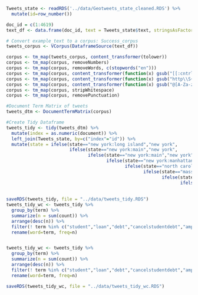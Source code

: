 
```r
Tweets_state <- readRDS('../data/Geotweets_state_cleaned.RDS') %>%
  mutate(id=row_number())

doc_id = c(1:4619)
text_df <- data.frame(doc_id, text = Tweets_state$text, stringsAsFactors = FALSE)

# Convert example_text to a corpus: Success_corpus
tweets_corpus <- VCorpus(DataframeSource(text_df))

corpus <- tm_map(tweets_corpus, content_transformer(tolower))
corpus <- tm_map(corpus, removeNumbers)
corpus <- tm_map(corpus, removeWords, c(stopwords("en")))
corpus <- tm_map(corpus, content_transformer(function(x) gsub("[[:cntrl:]]", "", x))) #remove control characters
corpus <- tm_map(corpus, content_transformer(function(x) gsub("http\\S+", "", x))) #remove website addresses
corpus <- tm_map(corpus, content_transformer(function(x) gsub("@[A-Za-z0-9]+", "", x))) #remove mentions in text
corpus <- tm_map(corpus, stripWhitespace)
corpus <- tm_map(corpus, removePunctuation)

#Document Term Matrix of tweets
tweets_dtm <- DocumentTermMatrix(corpus)

#Create Tidy Dataframe
tweets_tidy <- tidy(tweets_dtm) %>%
  mutate(index = as.numeric(document)) %>%
  left_join(Tweets_state, by=c("index"="id")) %>%
  mutate(state = ifelse(state=="new york:long island","new york",
                        ifelse(state=="new york:main","new york",
                               ifelse(state=="new york:main","new york",
                                      ifelse(state=="new york:manhattan","new york",
                                             ifelse(state=="north carolina:main","north carolina",
                                                    ifelse(state=="massachusetts:main","massachusetts",
                                                           ifelse(state=="michigan:north","michigan",
                                                                  ifelse(state=="michigan:south","michigan",
                                                                         ifelse(state=="virginia:main", "virginia",
                                                                                ifelse(state=="washington:main","washington",state)))))))))))
saveRDS(tweets_tidy, file = "../data/tweets_tidy.RDS")
tweets_tidy_wc <- tweets_tidy %>%
  group_by(term) %>%
  summarize(n = sum(count)) %>%
  arrange(desc(n)) %>%
  filter(! term %in% c("student","loan","debt","cancelstudentdebt","amp","forgiveness","like","can","just","get","will"))%>% 
  rename(word=term, freq=n)


tweets_tidy_wc <- tweets_tidy %>%
  group_by(term) %>%
  summarize(n = sum(count)) %>%
  arrange(desc(n)) %>%
  filter(! term %in% c("student","loan","debt","cancelstudentdebt","amp","forgiveness","like","can","just","get","will"))%>% 
  rename(word=term, freq=n)

saveRDS(tweets_tidy_wc, file = "../data/tweets_tidy_wc.RDS")
```